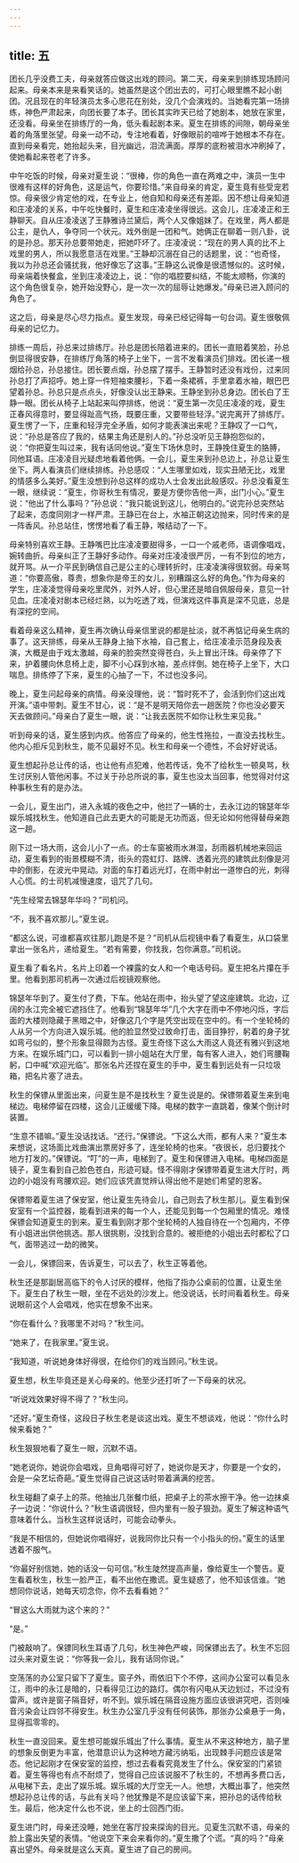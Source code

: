 ```yaml
---
---
---
```

title: 五
---



团长几乎没费工夫，母亲就答应做这出戏的顾问。第二天，母亲来到排练现场顾问起来。母亲本来是来看笑话的。她虽然是这个团出去的，可打心眼里瞧不起小剧团。况且现在的年轻演员太多心思花在别处，没几个会演戏的。当她看完第一场排练，神色严肃起来，向团长要了本子。团长其实昨天已给了她剧本，她放在家里，还没看。母亲坐在排练厅的一角，低头看起剧本来。夏生在排练的间隙，朝母亲坐着的角落里张望。母亲一动不动，专注地看着，好像眼前的喧哗于她根本不存在。直到母亲看完，她抬起头来，目光幽远，泪流满面。厚厚的底粉被泪水冲刷掉了，使她看起来苍老了许多。

中午吃饭的时候，母亲对夏生说：“很棒，你的角色一直在两难之中，演员一生中很难有这样的好角色，这是运气，你要珍惜。”来自母亲的肯定，夏生竟有些受宠若惊。母亲很少肯定他的戏，在专业上，他自知和母亲还有差距。因不想让母亲知道和庄凌凌的关系，中午吃快餐时，夏生和庄凌凌坐得很远。这会儿，庄凌凌正和王静聊天。自从庄凌凌送了王静雅诗兰黛后，两个人又像姐妹了。在戏里，两人都是公主，是仇人，争夺同一个状元。戏外倒是一团和气。她俩正在聊着一则八卦，说的是孙总。那天孙总要带她走，把她吓坏了。庄凌凌说：“现在的男人真的比不上戏里的男人，所以我愿意活在戏里。”王静却沉溺在自己的话题里，说：“也奇怪，我以为孙总还会骚扰我，他好像忘了这事。”王静这么说像是很遗憾似的。这时候，母亲端着快餐盒，坐到庄凌凌边上，说：“你的唱腔要纠结，不能太顺畅，你演的这个角色很复杂，她开始没野心，是一次一次的屈辱让她爆发。”母亲已进入顾问的角色了。

这之后，母亲是尽心尽力指点。夏生发现，母亲已经记得每一句台词。夏生很敬佩母亲的记忆力。

排练一周后，孙总来过排练厅。孙总是团长陪着进来的。团长一直赔着笑脸，孙总倒显得很安静，在排练厅角落的椅子上坐下，一言不发看演员们排戏。团长递一根烟给孙总，孙总接住。团长要点烟，孙总摆了摆手。王静暂时还没有戏份，过来同孙总打了声招呼。她上穿一件短袖束腰衫，下着一条裙裤，手里拿着水袖，眼巴巴望着孙总。孙总只是点点头，好像没认出王静来。王静坐到孙总身边。团长白了王静一眼。团长从椅子上站起来叫停排练，他说：“夏生第一次见庄凌凌的戏，夏生正春风得意时，要显得趾高气扬，既要庄重，又要带些轻浮。”说完离开了排练厅。夏生愣了一下，庄重和轻浮完全矛盾，如何才能表演出来呢？王静叹了一口气，说：“孙总是答应了我的，结果主角还是别人的。”孙总没听见王静抱怨似的，说：“你把夏生叫过来，我有话同他说。”夏生下场休息时，王静挽住夏生的胳膊，同他耳语。庄凌凌目光疑虑地看着他俩。一会儿，夏生来到孙总边上，孙总让夏生坐下。两人看演员们继续排练。孙总感叹：“人生哪里如戏，现实丑陋无比，戏里的情感多么美好。”夏生没想到孙总这样的成功人士会发出此般感叹。孙总没看夏生一眼，继续说：“夏生，你哥秋生有情况，要是方便你告他一声，出门小心。”夏生说：“他出了什么事吗？”孙总说：“我只能说到这儿，他明白的。”说完孙总突然站了起来，态度同刚才一样严肃。王静已在台上，水袖正朝这边抛来，同时传来的是一阵香风。孙总站住，愣愣地看了看王静，喉结动了一下。

母亲特别喜欢王静。王静嘴巴比庄凌凌要甜得多，一口一个戚老师，语调像唱戏，婉转曲折。母亲纠正了王静好多动作。母亲对庄凌凌很严厉，一有不到位的地方，就开骂。从一介平民到确信自己是公主的心理转折时，庄凌凌演得很软弱。母亲骂道：“你要高傲，尊贵，想象你是帝王的女儿，别糟蹋这么好的角色。”作为母亲的学生，庄凌凌觉得母亲吃里爬外，对外人好，但心里还是暗自佩服母亲，意见一针见血。庄凌凌对剧本已经烂熟，以为吃透了戏，但演戏这件事真是深不见底，总是有深挖的空间。

看着母亲这么精神，夏生再次确认母亲信里说的都是扯淡，就不再惦记母亲生病的事了。这天排练，母亲从王静身上抽下水袖，自己套上，给庄凌凌示范身段及表演，大概是由于戏太激越，母亲的脸突然变得苍白，头上冒出汗珠。母亲停了下来，护着腰向休息椅上走，脚不小心踩到水袖，差点绊倒。她在椅子上坐下，大口喘息。排练停了下来，夏生的心抽了一下，不过也没多问。

晚上，夏生问起母亲的病情。母亲没理他，说：“暂时死不了，会活到你们这出戏开演。”语中带刺。夏生不甘心，说：“是不是明天陪你去一趟医院？你也没必要天天去做顾问。”母亲白了夏生一眼，说：“让我去医院不如你让秋生来见我。”

听到母亲的话，夏生感到内疚。他答应了母亲的，他生性拖拉，一直没去找秋生。他内心拒斥见到秋生，能不见最好不见。秋生和母亲一个德性，不会好好说话。

夏生想起孙总让传的话，也让他有点犯难，他若传话，免不了给秋生一顿臭骂，秋生讨厌别人管他闲事。不过关于孙总所说的事，夏生也没太当回事，他觉得对付这种事秋生有的是办法。

一会儿，夏生出门，进入永城的夜色之中，他拦了一辆的士，去永江边的锦瑟年华娱乐城找秋生。他知道自己此去更大的可能是无功而返，但无论如何他得替母亲跑这一趟。

刚下过一场大雨，这会儿小了一点。的士车窗被雨水淋湿，刮雨器机械地来回运动，夏生看到的街景模糊不清，街头的霓虹灯、路牌、透着光亮的建筑此刻像是河中的倒影，在波光中晃动。对面的车打着远光灯，在雨中射出一道惨白的光，刺得人心慌。的士司机减慢速度，诅咒了几句。

“先生经常去锦瑟年华吗？”司机问。

“不，我不喜欢那儿。”夏生说。

“都这么说，可谁都喜欢往那儿跑是不是？”司机从后视镜中看了看夏生，从口袋里拿出一张名片，递给夏生。“若有需要，你找我，包你满意。”司机说。

夏生看了看名片。名片上印着一个裸露的女人和一个电话号码。夏生把名片攥在手里。他看到那司机再一次通过后视镜观察他。

锦瑟年华到了。夏生付了费，下车。他站在雨中，抬头望了望这座建筑。北边，辽阔的永江完全被它遮挡住了。他看到“锦瑟年华”几个大字在雨中不停地闪烁，字后面的大楼则隐藏于黑暗之中，好像这几个字是凭空出现在空中的。有一个坐轮椅的人从另一个方向进入娱乐城。他的脸显然受过致命打击，面目狰狞，躬着的身子犹如弯弓似的，整个形象显得颇为古怪。夏生奇怪下这么大雨这人竟还有雅兴到这地方来。在娱乐城门口，可以看到一排小姐站在大厅里，每有客人进入，她们弯腰鞠躬，口中喊“欢迎光临”。那张名片还捏在夏生的手中，夏生看到远处有一只垃圾箱，把名片塞了进去。

秋生的保镖从里面出来，问夏生是不是找秋生？夏生说是的。保镖带着夏生来到电梯边。电梯停留在四楼，这会儿正缓缓下降。电梯的数字一直跳着，像某个倒计时装置。

“生意不错嘛。”夏生没话找话。“还行。”保镖说。“下这么大雨，都有人来？”夏生本来想说，这场面比戏曲演出票房好多了，连坐轮椅的也来。“夜很长，总归要找个地方打发的。”保镖说。“叮”的一声，电梯到了。夏生和保镖进入电梯。电梯四面是镜子，夏生看到自己脸色苍白，形迹可疑。怪不得刚才保镖带着夏生进大厅时，两边的小姐没有弯腰欢迎。她们应该凭直觉辨认得出他不是她们希望的恩客。

保镖带着夏生进了保安室，他让夏生先待会儿，自己则去了秋生那儿。夏生看到保安室有一个监控器，能看到进来的每一个人，还能见到每一个包厢里的情况。难怪保镖会知道夏生的到来。夏生看到刚才那个坐轮椅的人独自待在一个包厢内，不停有小姐进出供他挑选。那人很挑剔，没找到合意的。被拒绝的小姐出去时都松了口气，面带逃过一劫的微笑。

一会儿，保镖回来，告诉夏生，可以去了，秋生正等着他。

秋生还是那副居高临下的令人讨厌的模样，他指了指办公桌前的位置，让夏生坐下。夏生白了秋生一眼，坐在不远处的沙发上。他没说话，长时间看着秋生。母亲说眼前这个人会唱戏，他实在想象不出来。

“你在看什么？我哪里不对吗？”秋生问。

“她来了，在我家里。”夏生说。

“我知道，听说她身体好得很，在给你们的戏当顾问。”秋生说。

夏生想，秋生毕竟还是关心母亲的。他至少还打听了一下母亲的状况。

“听说戏效果好得不得了？”秋生问。

“还好。”夏生奇怪，这段日子秋生老是谈这出戏。夏生不想谈戏，他说：“你什么时候来看她？”

秋生狠狠地看了夏生一眼，沉默不语。

“她老说你，她说你会唱戏，旦角唱得可好了，她说你是天才，你要是一个女的，会是一朵艺坛奇葩。”夏生觉得自己说这话时带着满满的挖苦。

秋生碰翻了桌子上的茶。他抽出几张餐巾纸，把桌子上的茶水擦干净。他一边抹桌子一边说：“你说什么？”秋生语调很轻，但内里有一股子狠劲。夏生了解这种语气意味着什么。当秋生这样说话时，可能会动拳头。

“我是不相信的，但她说你唱得好，说我同你比只有一个小指头的份。”夏生的话里透着不服气。

“你最好别信她，她的话没一句可信。”秋生陡然提高声量，像给夏生一个警告。夏生看着秋生，秋生一脸严正，看不出他在撒谎。夏生疑惑了，他不知该信谁。“她想同你说话，她每天叨念你，你不去看看她？”

“冒这么大雨就为这个来的？”

“是。”

门被敲响了。保镖同秋生耳语了几句，秋生神色严峻，同保镖出去了。秋生不忘回过头来对夏生说：“你等我一会儿，我有话同你说。”

空荡荡的办公室只留下了夏生。窗子外，雨依旧下个不停，这间办公室可以看见永江，雨中的永江是暗的，只看得见江边的路灯。偶尔有闪电从天边划过，不过没有雷声。或许是窗子隔音好，听不到。娱乐城在隔音设施方面应该很讲究吧，否则噪音污染会让四邻不得安生。秋生办公室几乎没有任何装饰，那张办公桌悬于一角，显得孤零零的。

秋生一直没回来。夏生想可能娱乐城出了什么事情。夏生从不来这种地方，脑子里的想象反倒更为丰富，他潜意识认为这种地方藏污纳垢，出现棘手问题应该是常态。他记起刚才在保安室的监控，想过去看看究竟发生了什么。保安室的门紧锁着。夏生等得也有点不耐烦了，觉得自己应该说服不了秋生的，不想再多费口舌，从电梯下去，走出了娱乐城。娱乐城的大厅空无一人。他想，大概出事了，他突然想起孙总让传的话，与此有关吗？他犹豫是不是应该留下来，把孙总的话传给秋生。最后，他决定什么也不说，坐上的士回西门街。

夏生进门时，母亲还没睡，她坐在客厅投来探询的目光。见夏生沉默不语，母亲的脸上露出失望的表情。“他说空下来会来看你的。”夏生撒了个谎。“真的吗？”母亲喜出望外。母亲就是这么天真。夏生进了自己的房间。